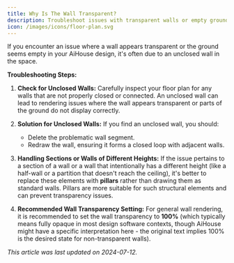 ```yaml
---
title: Why Is The Wall Transparent?
description: Troubleshoot issues with transparent walls or empty ground in AiHouse. Learn to identify and fix unclosed walls or use pillars for sections and varied height walls.
icon: /images/icons/floor-plan.svg
---
```


If you encounter an issue where a wall appears transparent or the ground seems empty in your AiHouse design, it's often due to an unclosed wall in the space.

**Troubleshooting Steps:**

1.  **Check for Unclosed Walls:**
    Carefully inspect your floor plan for any walls that are not properly closed or connected. An unclosed wall can lead to rendering issues where the wall appears transparent or parts of the ground do not display correctly.

    <!-- Image: Example of an unclosed wall leading to transparency -->
    <!-- Image: Another example showing an empty ground due to unclosed wall -->

2.  **Solution for Unclosed Walls:**
    If you find an unclosed wall, you should:
    *   Delete the problematic wall segment.
    *   Redraw the wall, ensuring it forms a closed loop with adjacent walls.

    <!-- Image: Showing how to redraw a wall to ensure it is closed -->

3.  **Handling Sections or Walls of Different Heights:**
    If the issue pertains to a section of a wall or a wall that intentionally has a different height (like a half-wall or a partition that doesn't reach the ceiling), it's better to replace these elements with **pillars** rather than drawing them as standard walls. Pillars are more suitable for such structural elements and can prevent transparency issues.

    <!-- Image: Example of using a pillar for a wall section or varied height -->

4.  **Recommended Wall Transparency Setting:**
    For general wall rendering, it is recommended to set the wall transparency to **100%** (which typically means fully opaque in most design software contexts, though AiHouse might have a specific interpretation here - the original text implies 100% is the desired state for non-transparent walls).

    <!-- Image: Settings panel showing wall transparency set to 100% -->

*This article was last updated on 2024-07-12.*
